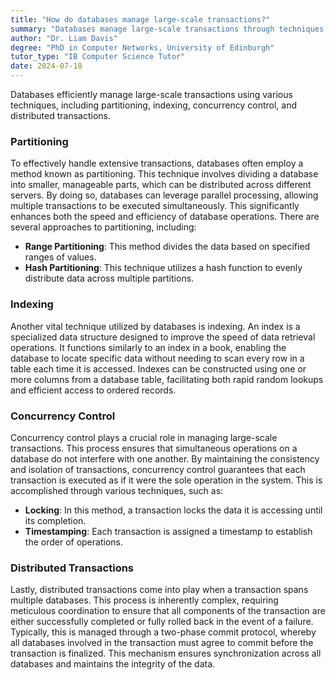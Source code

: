 ```yaml
---
title: "How do databases manage large-scale transactions?"
summary: "Databases manage large-scale transactions through techniques like partitioning, indexing, concurrency control, and distributed transactions."
author: "Dr. Liam Davis"
degree: "PhD in Computer Networks, University of Edinburgh"
tutor_type: "IB Computer Science Tutor"
date: 2024-07-18
---
```


Databases efficiently manage large-scale transactions using various techniques, including partitioning, indexing, concurrency control, and distributed transactions.

### Partitioning
To effectively handle extensive transactions, databases often employ a method known as partitioning. This technique involves dividing a database into smaller, manageable parts, which can be distributed across different servers. By doing so, databases can leverage parallel processing, allowing multiple transactions to be executed simultaneously. This significantly enhances both the speed and efficiency of database operations. There are several approaches to partitioning, including:

- **Range Partitioning**: This method divides the data based on specified ranges of values.
- **Hash Partitioning**: This technique utilizes a hash function to evenly distribute data across multiple partitions.

### Indexing
Another vital technique utilized by databases is indexing. An index is a specialized data structure designed to improve the speed of data retrieval operations. It functions similarly to an index in a book, enabling the database to locate specific data without needing to scan every row in a table each time it is accessed. Indexes can be constructed using one or more columns from a database table, facilitating both rapid random lookups and efficient access to ordered records.

### Concurrency Control
Concurrency control plays a crucial role in managing large-scale transactions. This process ensures that simultaneous operations on a database do not interfere with one another. By maintaining the consistency and isolation of transactions, concurrency control guarantees that each transaction is executed as if it were the sole operation in the system. This is accomplished through various techniques, such as:

- **Locking**: In this method, a transaction locks the data it is accessing until its completion.
- **Timestamping**: Each transaction is assigned a timestamp to establish the order of operations.

### Distributed Transactions
Lastly, distributed transactions come into play when a transaction spans multiple databases. This process is inherently complex, requiring meticulous coordination to ensure that all components of the transaction are either successfully completed or fully rolled back in the event of a failure. Typically, this is managed through a two-phase commit protocol, whereby all databases involved in the transaction must agree to commit before the transaction is finalized. This mechanism ensures synchronization across all databases and maintains the integrity of the data.
    